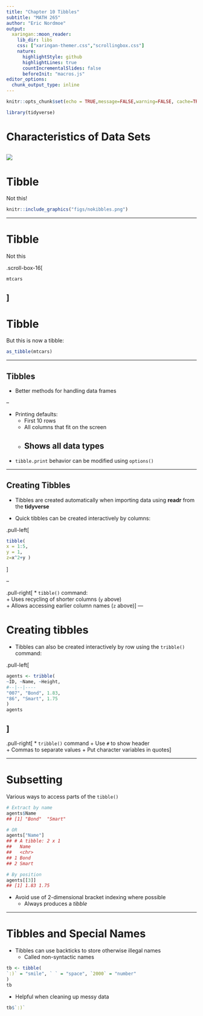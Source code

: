 ```yaml
---
title: "Chapter 10 Tibbles"
subtitle: "MATH 265"
author: "Eric Nordmoe"
output:
  xaringan::moon_reader:
    lib_dir: libs
    css: ["xaringan-themer.css","scrollingbox.css"]
    nature:
      highlightStyle: github
      highlightLines: true
      countIncrementalSlides: false
      beforeInit: "macros.js"
editor_options: 
  chunk_output_type: inline
---
```


```r
knitr::opts_chunk$set(echo = TRUE,message=FALSE,warning=FALSE, cache=TRUE)
```


```r
library(tidyverse)
```



# Characteristics of Data Sets

![](figs/data_set_notate.png)
---

# Tibble

Not this!

```r
knitr::include_graphics("figs/nokibbles.png")
```

---

# Tibble 
Not this  

.scroll-box-16[
```r
mtcars
```
]
---

# Tibble  

But this is now a tibble:
```r
as_tibble(mtcars)
```

---

## Tibbles  

* Better methods for handling data frames 

--

* Printing defaults:  
    + First 10 rows 
    + All columns that fit on the screen  
    + Shows all data types
--

* `tibble.print` behavior can be modified using `options()`  

---

## Creating Tibbles

* Tibbles are created automatically when importing data using **readr** from the **tidyverse**

* Quick tibbles can be created interactively by columns:  

.pull-left[
```r
tibble(
x = 1:5,
y = 1,
z=x^2+y )
```
]

--

.pull-right[
* `tibble()` command:  
    + Uses recycling of shorter columns (`y` above)  
    + Allows accessing earlier column names (`z` above)
]
---

# Creating tibbles

* Tibbles can also be created interactively by row using the `tribble()` command:  

.pull-left[
```r
agents <- tribble(
~ID, ~Name, ~Height, 
#--|--|---- 
"007", "Bond", 1.83, 
"86", "Smart", 1.75
)
agents
```
]
--
.pull-right[
* `tribble()` command
  + Use `#` to show header  
  + Commas to separate values 
  + Put character variables in quotes
]

---

# Subsetting 

Various ways to access parts of the `tibble()` 

```r
# Extract by name
agents$Name
## [1] "Bond"  "Smart"

# OR
agents["Name"]
## # A tibble: 2 x 1
##   Name 
##   <chr>
## 1 Bond 
## 2 Smart

# By position 
agents[[3]]
## [1] 1.83 1.75
```

* Avoid use of 2-dimensional bracket indexing where possible  
    + Always produces a *tibble*

---

# Tibbles and Special Names

* Tibbles can use backticks to store  otherwise illegal names 
  + Called non-syntactic names

```r
tb <- tibble(
`:)` = "smile", ` ` = "space", `2000` = "number"
)
tb
```

* Helpful when cleaning up messy data

```r
tb$`:)`
```

